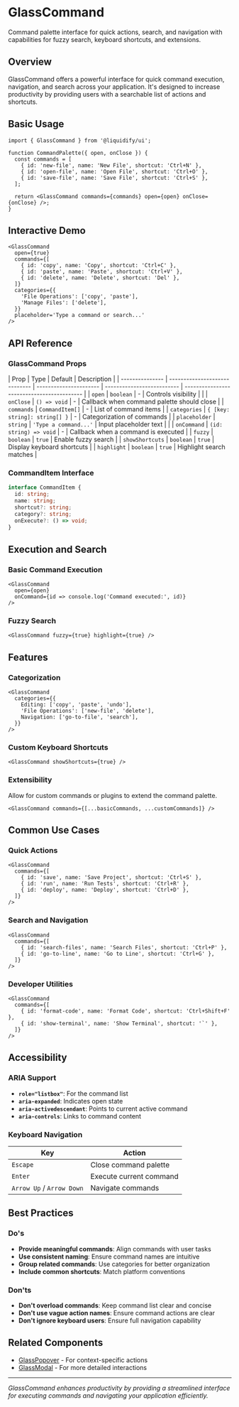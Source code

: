# GlassCommand

Command palette interface for quick actions, search, and navigation with capabilities for fuzzy search, keyboard shortcuts, and extensions.

## Overview

GlassCommand offers a powerful interface for quick command execution, navigation, and search across your application. It's designed to increase productivity by providing users with a searchable list of actions and shortcuts.

## Basic Usage

```tsx
import { GlassCommand } from '@liquidify/ui';

function CommandPalette({ open, onClose }) {
  const commands = [
    { id: 'new-file', name: 'New File', shortcut: 'Ctrl+N' },
    { id: 'open-file', name: 'Open File', shortcut: 'Ctrl+O' },
    { id: 'save-file', name: 'Save File', shortcut: 'Ctrl+S' },
  ];

  return <GlassCommand commands={commands} open={open} onClose={onClose} />;
}
```

## Interactive Demo

```tsx
<GlassCommand
  open={true}
  commands={[
    { id: 'copy', name: 'Copy', shortcut: 'Ctrl+C' },
    { id: 'paste', name: 'Paste', shortcut: 'Ctrl+V' },
    { id: 'delete', name: 'Delete', shortcut: 'Del' },
  ]}
  categories={{
    'File Operations': ['copy', 'paste'],
    'Manage Files': ['delete'],
  }}
  placeholder='Type a command or search...'
/>
```

## API Reference

### GlassCommand Props

| Prop            | Type                          | Default                | Description                |
| --------------- | ----------------------------- | ---------------------- | -------------------------- | ------------------------------------------ |
| `open`          | `boolean`                     | -                      | Controls visibility        |
|                 | `onClose`                     | `() => void`           | -                          | Callback when command palette should close |
| `commands`      | `CommandItem[]`               | -                      | List of command items      |
| `categories`    | `{ [key: string]: string[] }` | -                      | Categorization of commands |
| `placeholder`   | `string`                      | `'Type a command...'`  | Input placeholder text     |
|                 | `onCommand`                   | `(id: string) => void` | -                          | Callback when a command is executed        |
| `fuzzy`         | `boolean`                     | `true`                 | Enable fuzzy search        |
| `showShortcuts` | `boolean`                     | `true`                 | Display keyboard shortcuts |
| `highlight`     | `boolean`                     | `true`                 | Highlight search matches   |

### CommandItem Interface

```typescript
interface CommandItem {
  id: string;
  name: string;
  shortcut?: string;
  category?: string;
  onExecute?: () => void;
}
```

## Execution and Search

### Basic Command Execution

```tsx
<GlassCommand
  open={open}
  onCommand={id => console.log('Command executed:', id)}
/>
```

### Fuzzy Search

```tsx
<GlassCommand fuzzy={true} highlight={true} />
```

## Features

### Categorization

```tsx
<GlassCommand
  categories={{
    Editing: ['copy', 'paste', 'undo'],
    'File Operations': ['new-file', 'delete'],
    Navigation: ['go-to-file', 'search'],
  }}
/>
```

### Custom Keyboard Shortcuts

```tsx
<GlassCommand showShortcuts={true} />
```

### Extensibility

Allow for custom commands or plugins to extend the command palette.

```tsx
<GlassCommand commands={[...basicCommands, ...customCommands]} />
```

## Common Use Cases

### Quick Actions

```tsx
<GlassCommand
  commands={[
    { id: 'save', name: 'Save Project', shortcut: 'Ctrl+S' },
    { id: 'run', name: 'Run Tests', shortcut: 'Ctrl+R' },
    { id: 'deploy', name: 'Deploy', shortcut: 'Ctrl+D' },
  ]}
/>
```

### Search and Navigation

```tsx
<GlassCommand
  commands={[
    { id: 'search-files', name: 'Search Files', shortcut: 'Ctrl+P' },
    { id: 'go-to-line', name: 'Go to Line', shortcut: 'Ctrl+G' },
  ]}
/>
```

### Developer Utilities

```tsx
<GlassCommand
  commands={[
    { id: 'format-code', name: 'Format Code', shortcut: 'Ctrl+Shift+F' },
    { id: 'show-terminal', name: 'Show Terminal', shortcut: '`' },
  ]}
/>
```

## Accessibility

### ARIA Support

- **`role="listbox"`**: For the command list
- **`aria-expanded`**: Indicates open state
- **`aria-activedescendant`**: Points to current active command
- **`aria-controls`**: Links to command content

### Keyboard Navigation

| Key                       | Action                  |
| ------------------------- | ----------------------- |
| `Escape`                  | Close command palette   |
| `Enter`                   | Execute current command |
| `Arrow Up` / `Arrow Down` | Navigate commands       |

## Best Practices

### Do's

- **Provide meaningful commands**: Align commands with user tasks
- **Use consistent naming**: Ensure command names are intuitive
- **Group related commands**: Use categories for better organization
- **Include common shortcuts**: Match platform conventions

### Don'ts

- **Don't overload commands**: Keep command list clear and concise
- **Don't use vague action names**: Ensure command actions are clear
- **Don't ignore keyboard users**: Ensure full navigation capability

## Related Components

- [GlassPopover](/components/containment/glass-popover) - For context-specific actions
- [GlassModal](/components/containment/glass-modal) - For more detailed interactions

---

_GlassCommand enhances productivity by providing a streamlined interface for executing commands and navigating your application efficiently._

